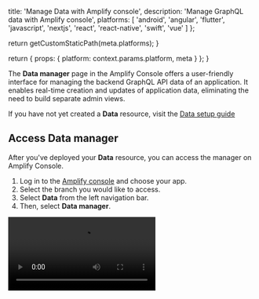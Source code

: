 
  title: 'Manage Data with Amplify console',
  description:
    'Manage GraphQL data with Amplify console',
  platforms: [
    'android',
    'angular',
    'flutter',
    'javascript',
    'nextjs',
    'react',
    'react-native',
    'swift',
    'vue'
  ]
};

  return getCustomStaticPath(meta.platforms);
}

  return {
    props: {
      platform: context.params.platform,
      meta
    }
  };
}

The **Data manager** page in the Amplify Console offers a user-friendly interface for managing the backend GraphQL API data of an application. It enables real-time creation and updates of application data, eliminating the need to build separate admin views.

If you have not yet created a **Data** resource, visit the [Data setup guide](/[platform]/build-a-backend/data/set-up-data/)

## Access Data manager

After you've deployed your **Data** resource, you can access the manager on Amplify Console.

1. Log in to the [Amplify console](https://console.aws.amazon.com/amplify/home) and choose your app.
2. Select the branch you would like to access.
3. Select **Data** from the left navigation bar.
4. Then, select **Data manager**.

<Video src="/images/gen2/manage/data-manager.mp4"/>

### To create a record

1. On the **Data manager** page, select a table from the **Select table** dropdown. For this example, we are using a *Todo* table.
2. Select **Create Todo**.
3. In the **Add Todo** pane, specify your custom values for the fields in the table. For example, enter *my first todo* for the *Content* field and toggle the *Is done* field, 4. Then select **Submit**.

### To update a record

1. On the **Data manager** page, select a table from the **Select table** dropdown.
2. From the list of records, select a record you want to update.
3. In the **Edit Todo** pane, make any changes to your record, and then select **Submit**.

### To delete a record(s)

1. On the **Data manager** page, select a table from the **Select table** dropdown.
2. From the list of records, select the checkbox to the left of the record(s) you want to delete.
3. Select the **Actions** dropdown, and then select **delete item(s)** .

### To Seed records

1. On the **Data manager** page, select a table from the **Select table** dropdown.
2. Select the **Actions** dropdown and then select **Auto-generate data**.
3. In the **Auto-generate data** pane, specify how many rows of data you want to generate and constraints for the generated data.
4. Then select **Generate data**

You can generate up to 100 records at a time.

<Callout warning>

 Seed data cannot be generated for tables that have the following field types: AWSPhone, Enum, Custom Type, or Relationship

</Callout>

### To download records

1. On the **Data manager** page, select a table from the **Select table** dropdown.
2. Select the **Actions** dropdown. 
3. Here you have two options for downloading data.
    - Choose **Download selected items (.csv)** to download only the selected rows of data.
    - Choose **Download all items (.csv)** to download all rows of records on the currently selected table.
4. Once you have selected a download option, your data should immediately start downloading as a CSV file.
